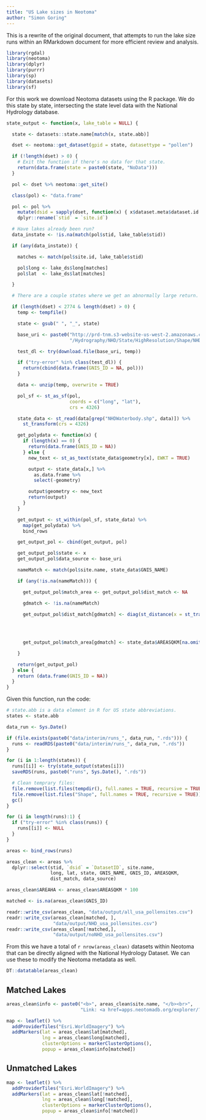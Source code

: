 ```yaml
---
title: "US Lake sizes in Neotoma"
author: "Simon Goring"
---
```


This is a rewrite of the original document, that attempts to run the lake size runs within an RMarkdown document for more efficient review and analysis.

```r

library(rgdal)
library(neotoma)
library(dplyr)
library(purrr)
library(sp)
library(datasets)
library(sf)

```

For this work we download Neotoma datasets using the R package.  We do this state by state, intersecting the state level data with the National Hydrology database.

```r

state_output <- function(x, lake_table = NULL) {

  state <- datasets::state.name[match(x, state.abb)]

  dset <- neotoma::get_dataset(gpid = state, datasettype = "pollen")

  if (!length(dset) > 0) {
    # Exit the function if there's no data for that state.
    return(data.frame(state = paste0(state, "NoData")))
  }

  pol <- dset %>% neotoma::get_site()

  class(pol) <- "data.frame"

  pol <- pol %>%
    mutate(dsid = sapply(dset, function(x) { x$dataset.meta$dataset.id })) %>%
    dplyr::rename(`stid` = `site.id`)

  # Have lakes already been run?
  data_instate <- !is.na(match(pol$stid, lake_table$stid))

  if (any(data_instate)) {

    matches <- match(pol$site.id, lake_table$stid)

    pol$long <- lake_ds$long[matches]
    pol$lat  <- lake_ds$lat[matches]

  }

  # There are a couple states where we get an abnormally large return.

  if (length(dset) < 2774 & length(dset) > 0) {
    temp <- tempfile()

    state <- gsub(" ", "_", state)

    base_uri <- paste0("http://prd-tnm.s3-website-us-west-2.amazonaws.com/StagedProducts",
                       "/Hydrography/NHD/State/HighResolution/Shape/NHD_H_", state, "_Shape.zip")

    test_dl <- try(download.file(base_uri, temp))

    if ("try-error" %in% class(test_dl)) {
      return(cbind(data.frame(GNIS_ID = NA, pol)))
    }

    data <- unzip(temp, overwrite = TRUE)

    pol_sf <- st_as_sf(pol,
                       coords = c("long", "lat"),
                       crs = 4326)

    state_data <- st_read(data[grep("NHDWaterbody.shp", data)]) %>%
      st_transform(crs = 4326)

    get_polydata <- function(x) {
      if (length(x) == 0) {
        return(data.frame(GNIS_ID = NA))
      } else {
        new_text <- st_as_text(state_data$geometry[x], EWKT = TRUE)

        output <- state_data[x,] %>%
          as.data.frame %>%
          select(-geometry)

        output$geometry <- new_text
        return(output)
      }
    }

    get_output <- st_within(pol_sf, state_data) %>%
      map(get_polydata) %>%
      bind_rows

    get_output_pol <- cbind(get_output, pol)

    get_output_pol$state <- x
    get_output_pol$data_source <- base_uri

    nameMatch <- match(pol$site.name, state_data$GNIS_NAME)

    if (any(!is.na(nameMatch))) {

      get_output_pol$match_area <- get_output_pol$dist_match <- NA

      gdmatch <- !is.na(nameMatch)

      get_output_pol$dist_match[gdmatch] <- diag(st_distance(x = st_transform(pol_sf[gdmatch,],
                                                                                        crs = 2163),
                                                                       y = st_transform(state_data[na.omit(nameMatch),],
                                                                                        crs = 2163))) / 1000

      get_output_pol$match_area[gdmatch] <- state_data$AREASQKM[na.omit(nameMatch)]

    }

    return(get_output_pol)
  } else {
    return (data.frame(GNIS_ID = NA))
  }
}

```

Given this function, run the code:

```r

# state.abb is a data element in R for US state abbreviations.
states <- state.abb

data_run <- Sys.Date()

if (file.exists(paste0("data/interim/runs_", data_run, ".rds"))) {
  runs <- readRDS(paste0("data/interim/runs_", data_run, ".rds"))
}

for (i in 1:length(states)) {
  runs[[i]] <- try(state_output(states[i]))
  saveRDS(runs, paste0("runs", Sys.Date(), ".rds"))

  # Clean temprary files:
  file.remove(list.files(tempdir(), full.names = TRUE, recursive = TRUE))
  file.remove(list.files("Shape", full.names = TRUE, recursive = TRUE))
  gc()
}

for (i in length(runs):1) {
  if ("try-error" %in% class(runs)) {
    runs[[i]] <- NULL
  }
}

areas <- bind_rows(runs)

areas_clean <- areas %>%
  dplyr::select(stid, `dsid` = `DatasetID`, site.name,
                long, lat, state, GNIS_NAME, GNIS_ID, AREASQKM,
                dist_match, data_source)

areas_clean$AREAHA <- areas_clean$AREASQKM * 100

matched <- is.na(areas_clean$GNIS_ID)

readr::write_csv(areas_clean, "data/output/all_usa_pollensites.csv")
readr::write_csv(areas_clean[matched, ],
                 "data/output/NHD_usa_pollensites.csv")
readr::write_csv(areas_clean[!matched,],
                 "data/output/noNHD_usa_pollensites.csv")

```

From this we have a total of `r nrow(areas_clean)` datasets within Neotoma that can be directly aligned with the National Hydrology Dataset.  We can use these to modify the Neotoma metadata as well.

```r
DT::datatable(areas_clean)
```

## Matched Lakes

```r

areas_clean$info <- paste0("<b>", areas_clean$site.name, "</b><br>",
                           "Link: <a href=apps.neotomadb.org/explorer/?dsid=", areas_clean$dsid, ">Explorer</a>")

map <- leaflet() %>%
  addProviderTiles("Esri.WorldImagery") %>%
  addMarkers(lat = areas_clean$lat[matched],
             lng = areas_clean$long[matched],
             clusterOptions = markerClusterOptions(),
             popup = areas_clean$info[matched])
```

## Unmatched Lakes
```r
map <- leaflet() %>%
  addProviderTiles("Esri.WorldImagery") %>%
  addMarkers(lat = areas_clean$lat[!matched],
             lng = areas_clean$long[!matched],
             clusterOptions = markerClusterOptions(),
             popup = areas_clean$info[!matched])
```
